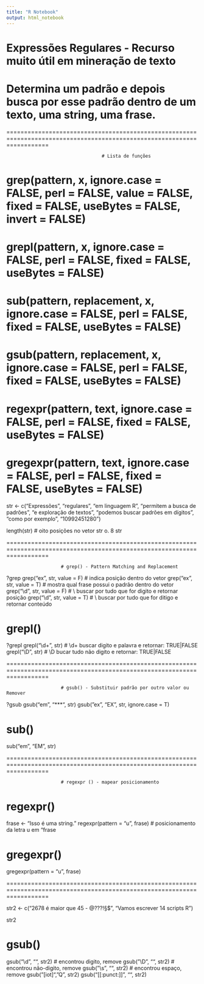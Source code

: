 ---
title: "R Notebook"
output: html_notebook
---



# Expressões Regulares - Recurso muito útil em mineração de texto

# Determina um padrão e depois busca por esse padrão dentro de um texto, uma string, uma frase.


========================================================================================================================

                                       # Lista de funções


# grep(pattern, x, ignore.case = FALSE, perl = FALSE, value = FALSE, fixed = FALSE, useBytes = FALSE, invert = FALSE)

# grepl(pattern, x, ignore.case = FALSE, perl = FALSE, fixed = FALSE, useBytes = FALSE)

# sub(pattern, replacement, x, ignore.case = FALSE, perl = FALSE, fixed = FALSE, useBytes = FALSE)

# gsub(pattern, replacement, x, ignore.case = FALSE, perl = FALSE, fixed = FALSE, useBytes = FALSE)

# regexpr(pattern, text, ignore.case = FALSE, perl = FALSE, fixed = FALSE, useBytes = FALSE)

# gregexpr(pattern, text, ignore.case = FALSE, perl = FALSE, fixed = FALSE, useBytes = FALSE)

str <- c("Expressões", "regulares", "em linguagem R", 
         "permitem a busca de padrões", "e exploração de textos",
         "podemos buscar padrões em dígitos",
         "como por exemplo",
         "10992451280")

length(str) # oito posições no vetor str  o. 8
str

========================================================================================================================
                            

                        # grep() - Pattern Matching and Replacement

?grep
grep("ex", str, value = F)  # indica posição dentro do vetor
grep("ex", str, value = T)  # mostra qual frase possui o padrão dentro do vetor
grep("\\d", str, value = F) # \\ buscar por tudo que for digito e retornar posição
grep("\\d", str, value = T) # \\ buscar por tudo que for ditigo e retornar conteúdo


# grepl()
?grepl
grepl("\\d+", str) # \\d+ buscar digito e palavra e retornar: TRUE|FALSE
grepl("\\D", str)  # \\D  bucar tudo não digito e retornar: TRUE|FALSE


========================================================================================================================

                          
                        # gsub() - Substituir padrão por outro valor ou Remover

?gsub
gsub("em", "***", str)
gsub("ex", "EX", str, ignore.case = T)


# sub()
sub("em", "EM", str)

========================================================================================================================


                        # regexpr () - mapear posicionamento
# regexpr()
frase <- "Isso é uma string."
regexpr(pattern = "u", frase) # posicionamento da letra u em "frase




# gregexpr()
gregexpr(pattern = "u", frase)


========================================================================================================================



str2 <- c("2678 é maior que 45 - @???!§$",
          "Vamos escrever 14 scripts R")

str2

# gsub()
gsub("\\d", "", str2) # encontrou digito, remove
gsub("\\D", "", str2) # encontrou não-digito, remove
gsub("\\s", "", str2) # encontrou espaço, remove
gsub("[iot]", "Q", str2) 
gsub("[[:punct:]]", "", str2)






